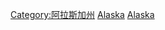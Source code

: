 {{Commonscat|Culture of Alaska}}

[[Category:阿拉斯加州|Category:阿拉斯加州]]
[[Category:美國各州文化|Alaska]]
[[Category:美國西部文化|Alaska]]
